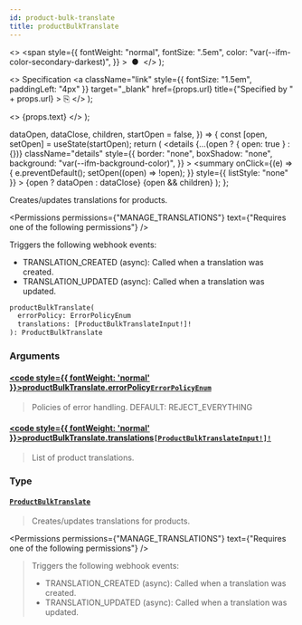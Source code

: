 ```yaml
---
id: product-bulk-translate
title: productBulkTranslate
---
```


  <>
    <span
      style={{
        fontWeight: "normal",
        fontSize: ".5em",
        color: "var(--ifm-color-secondary-darkest)",
      }}
    >
      &nbsp;●&nbsp;
    </span>
  </>
);

  <>
    Specification
    <a
      className="link"
      style={{ fontSize: "1.5em", paddingLeft: "4px" }}
      target="\_blank"
      href={props.url}
      title={"Specified by " + props.url}
    >
      ⎘
    </a>
  </>
);

  <>
    <span className={props.class}>{props.text}</span>
  </>
);


  dataOpen,
  dataClose,
  children,
  startOpen = false,
}) => {
  const [open, setOpen] = useState(startOpen);
  return (
    <details
      {...(open ? { open: true } : {})}
      className="details"
      style={{
        border: "none",
        boxShadow: "none",
        background: "var(--ifm-background-color)",
      }}
    >
      <summary
        onClick={(e) => {
          e.preventDefault();
          setOpen((open) => !open);
        }}
        style={{ listStyle: "none" }}
      >
        {open ? dataOpen : dataClose}
      </summary>
      {open && children}
    </details>
  );
};

Creates/updates translations for products.

<Badge
  text="Added in Saleor 3.15"
  class="badge badge--secondary margin-bottom--sm"
/>

<FeaturePreview />

<Permissions
  permissions={"MANAGE_TRANSLATIONS"}
  text={"Requires one of the following permissions"}
/>

Triggers the following webhook events:

- TRANSLATION_CREATED (async): Called when a translation was created.
- TRANSLATION_UPDATED (async): Called when a translation was updated.

```graphql
productBulkTranslate(
  errorPolicy: ErrorPolicyEnum
  translations: [ProductBulkTranslateInput!]!
): ProductBulkTranslate
```

### Arguments

#### [<code style={{ fontWeight: 'normal' }}>productBulkTranslate.<b>errorPolicy</b></code>](#)<Bullet />[`ErrorPolicyEnum`](../../../api-reference/miscellaneous/enums/error-policy-enum) <Badge class="badge badge--secondary" text="enum"/> <Badge class="badge badge--secondary" text="miscellaneous"/>

> Policies of error handling. DEFAULT: REJECT_EVERYTHING

#### [<code style={{ fontWeight: 'normal' }}>productBulkTranslate.<b>translations</b></code>](#)<Bullet />[`[ProductBulkTranslateInput!]!`](../../../api-reference/products/inputs/product-bulk-translate-input) <Badge class="badge badge--secondary" text="non-null"/> <Badge class="badge badge--secondary" text="input"/> <Badge class="badge badge--secondary" text="products"/>

> List of product translations.

### Type

#### [`ProductBulkTranslate`](../../../api-reference/products/objects/product-bulk-translate) <Badge class="badge badge--secondary" text="object"/> <Badge class="badge badge--secondary" text="products"/>

> Creates/updates translations for products.
>
> <Badge
>   text="Added in Saleor 3.15"
>   class="badge badge--secondary margin-bottom--sm"
> />
>
> <FeaturePreview />

<Permissions
  permissions={"MANAGE_TRANSLATIONS"}
  text={"Requires one of the following permissions"}
/>

> Triggers the following webhook events:
>
> - TRANSLATION_CREATED (async): Called when a translation was created.
> - TRANSLATION_UPDATED (async): Called when a translation was updated.


